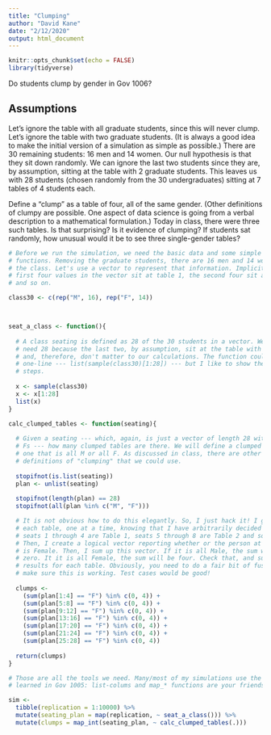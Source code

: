```yaml
---
title: "Clumping"
author: "David Kane"
date: "2/12/2020"
output: html_document
---
```


```r
knitr::opts_chunk$set(echo = FALSE)
library(tidyverse)
```

Do students clump by gender in Gov 1006? 


## Assumptions

Let's ignore the table with all graduate students, since this will never clump. Let's ignore the table with two graduate students. (It is always a good idea to make the initial version of a simulation as simple as possible.) There are 30 remaining students: 16 men and 14 women. Our null hypothesis is that they sit down randomly. We can ignore the last two students since they are, by assumption, sitting at the table with 2 graduate students. This leaves us with 28 students (chosen randomly from the 30 undergraduates) sitting at 7 tables of 4 students each.

Define a "clump" as a table of four, all of the same gender. (Other definitions of clumpy are possible. One aspect of data science is going from a verbal description to a mathematical formulation.) Today in class, there were three such tables. Is that surprising? Is it evidence of clumping? If students sat randomly, how unusual would it be to see three single-gender tables?


```r
# Before we run the simulation, we need the basic data and some simple
# functions. Removing the graduate students, there are 16 men and 14 women in
# the class. Let's use a vector to represent that information. Implicitly, the
# first four values in the vector sit at table 1, the second four sit at table 2
# and so on.

class30 <- c(rep("M", 16), rep("F", 14))



seat_a_class <- function(){
  
  # A class seating is defined as 28 of the 30 students in a vector. We only
  # need 28 because the last two, by assumption, sit at the table with Cian/Alex
  # and, therefore, don't matter to our calculations. The function could be a
  # one-line --- list(sample(class30)[1:28]) --- but I like to show the individual
  # steps.
  
  x <- sample(class30)
  x <- x[1:28]
  list(x)
}

calc_clumped_tables <- function(seating){
  
  # Given a seating --- which, again, is just a vector of length 28 with Ms and
  # Fs --- how many clumped tables are there. We will define a clumped table as
  # one that is all M or all F. As discussed in class, there are other
  # definitions of "clumping" that we could use.
  
  stopifnot(is.list(seating))
  plan <- unlist(seating)
  
  stopifnot(length(plan) == 28)
  stopifnot(all(plan %in% c("M", "F")))

  # It is not obvious how to do this elegantly. So, I just hack it! I grab out
  # each table, one at a time, knowing that I have arbitrarily decided that
  # seats 1 through 4 are Table 1, seats 5 through 8 are Table 2 and so on.
  # Then, I create a logical vector reporting whether or the person at each seat
  # is Female. Then, I sum up this vector. If it is all Male, the sum will be
  # zero. It it is all Female, the sum will be four. Check that, and sum of the
  # results for each table. Obviously, you need to do a fair bit of fussing to
  # make sure this is working. Test cases would be good!
  
  clumps <- 
    (sum(plan[1:4] == "F") %in% c(0, 4)) +
    (sum(plan[5:8] == "F") %in% c(0, 4)) +
    (sum(plan[9:12] == "F") %in% c(0, 4)) +
    (sum(plan[13:16] == "F") %in% c(0, 4)) +
    (sum(plan[17:20] == "F") %in% c(0, 4)) +
    (sum(plan[21:24] == "F") %in% c(0, 4)) +
    (sum(plan[25:28] == "F") %in% c(0, 4))
  
  return(clumps)
}

```

```r
# Those are all the tools we need. Many/most of my simulations use the tricks we
# learned in Gov 1005: list-colums and map_* functions are your friends!

sim <- 
  tibble(replication = 1:10000) %>% 
  mutate(seating_plan = map(replication, ~ seat_a_class())) %>% 
  mutate(clumps = map_int(seating_plan, ~ calc_clumped_tables(.)))

```




